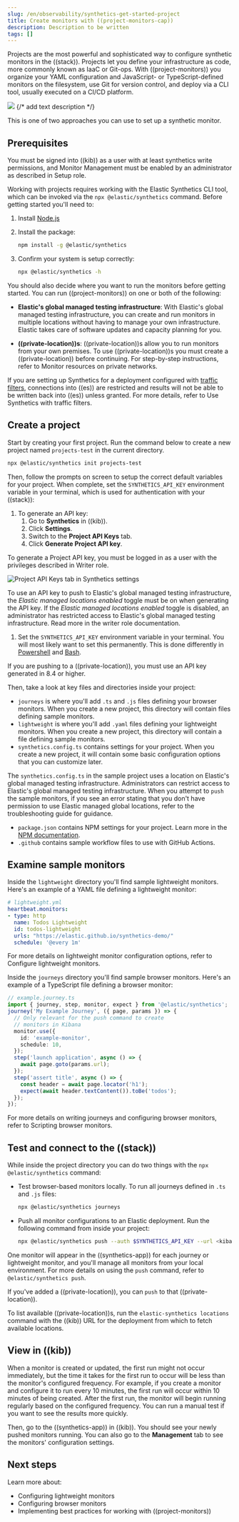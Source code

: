 ```yaml
---
slug: /en/observability/synthetics-get-started-project
title: Create monitors with ((project-monitors-cap))
description: Description to be written
tags: []
---
```


<div id="synthetics-get-started-project"></div>

Projects are the most powerful and sophisticated way to configure synthetic monitors in the ((stack)). Projects let you define your infrastructure as code, more commonly known as IaaC or Git-ops. With ((project-monitors)) you organize your YAML configuration and JavaScript- or TypeScript-defined monitors on the filesystem, use Git for version control, and deploy via a CLI tool, usually executed on a CI/CD platform.

![](images/synthetics-get-started-projects.png)
{/* add text description */}

This is one of <DocLink slug="/en/observability/synthetics-get-started">two approaches</DocLink> you can use to set up a synthetic monitor.

<div id="prerequisites"></div>

## Prerequisites

You must be signed into ((kib)) as a user with at least <DocLink slug="/en/observability/synthetics-role-write">synthetics write permissions</DocLink>,
and Monitor Management must be enabled by an administrator as described in <DocLink slug="/en/observability/synthetics-role-setup">Setup role</DocLink>.

Working with projects requires working with the Elastic Synthetics CLI tool, which
can be invoked via the `npx @elastic/synthetics` command. Before getting started
you'll need to:

1. Install [Node.js](https://nodejs.dev/en/)
1. Install the package:

    ```sh
    npm install -g @elastic/synthetics
    ```

1. Confirm your system is setup correctly:

    ```sh
    npx @elastic/synthetics -h
    ```

You should also decide where you want to run the monitors before getting started.
You can run ((project-monitors)) on one or both of the following:

* **Elastic's global managed testing infrastructure**:
    With Elastic's global managed testing infrastructure, you can create and run monitors in multiple
    locations without having to manage your own infrastructure.
    Elastic takes care of software updates and capacity planning for you.

* **((private-location))s**: ((private-location))s allow you to run monitors from your own premises.
    To use ((private-location))s you must create a ((private-location)) before continuing.
    For step-by-step instructions, refer to <DocLink slug="/en/observability/synthetics-private-location">Monitor resources on private networks</DocLink>.

<DocCallOut title="Note">

If you are setting up Synthetics for a deployment configured with
[traffic filters](((cloud))/ec-traffic-filtering-deployment-configuration.html),
connections into ((es)) are restricted and results will not be able to be written
back into ((es)) unless granted.
For more details, refer to <DocLink slug="/en/observability/synthetics-traffic-filters">Use Synthetics with traffic filters</DocLink>.

</DocCallOut>

<div id="synthetics-get-started-project-init"></div>

## Create a project

Start by creating your first project. Run the command below to create a new
project named `projects-test` in the current directory.

```sh
npx @elastic/synthetics init projects-test
```

Then, follow the prompts on screen to setup the correct default variables for your project.
When complete, set the `SYNTHETICS_API_KEY` environment variable in your terminal, which is used
for authentication with your ((stack)):

1. To generate an API key:
    1. Go to **Synthetics** in ((kib)).
    1. Click **Settings**.
    1. Switch to the **Project API Keys** tab.
    1. Click **Generate Project API key**.

<DocCallOut title="Important" color="warning">

To generate a Project API key, you must be logged in as a user with the privileges
described in <DocLink slug="/en/observability/synthetics-role-write">Writer role</DocLink>.

</DocCallOut>

![Project API Keys tab in Synthetics settings](images/synthetics-monitor-management-api-key.png)

<DocCallOut title="Note">

To use an API key to push to Elastic's global managed testing infrastructure,
the _Elastic managed locations enabled_ toggle must be on when generating the API key.
If the _Elastic managed locations enabled_ toggle is disabled, an administrator has restricted
access to Elastic's global managed testing infrastructure.
Read more in the <DocLink slug="/en/observability/synthetics-role-write" section="to-restrict-using-elastics-global-managed-infrastructure">writer role documentation</DocLink>.

</DocCallOut>

1. Set the `SYNTHETICS_API_KEY` environment variable in your terminal.
    You will most likely want to set this permanently.
    This is done differently in [Powershell](https://learn.microsoft.com/en-us/powershell/module/microsoft.powershell.core/about/about_environment_variables?view=powershell-7.2#saving-changes-to-environment-variables) and [Bash](https://unix.stackexchange.com/a/117470).

<DocCallOut title="Note">
If you are pushing to a <DocLink slug="/en/observability/synthetics-private-location">((private-location))</DocLink>, you must use an API key generated in 8.4 or higher.
</DocCallOut>

Then, take a look at key files and directories inside your project:

* `journeys` is where you'll add `.ts` and `.js` files defining your browser monitors. When you create a new project, this directory will contain files defining sample monitors.
* `lightweight` is where you'll add `.yaml` files defining your lightweight monitors.  When you create a new project, this directory will contain a file defining sample monitors.
* `synthetics.config.ts` contains settings for your project. When you create a new project, it will contain some basic configuration options that you can customize later.

<DocCallOut title="Note">

The `synthetics.config.ts` in the sample project uses a location on Elastic's global managed testing infrastructure.
Administrators can restrict access to Elastic's global managed testing infrastructure.
When you attempt to <DocLink slug="/en/observability/synthetics-get-started-project" section="test-and-connect-to-the-((stack))">`push` the sample monitors</DocLink>,
if you see an error stating that you don't have permission to use Elastic managed global locations,
refer to the <DocLink slug="/en/observability/synthetics-troubleshooting" section="no-locations-are-available">troubleshooting guide</DocLink> for guidance.

</DocCallOut>

* `package.json` contains NPM settings for your project. Learn more in the [NPM documentation](https://docs.npmjs.com/about-packages-and-modules).
* `.github` contains sample workflow files to use with GitHub Actions.

<div id="examine_sample_monitors"></div>

## Examine sample monitors

Inside the `lightweight` directory you'll find sample lightweight monitors.
Here's an example of a YAML file defining a lightweight monitor:

```yml
# lightweight.yml
heartbeat.monitors:
- type: http
  name: Todos Lightweight
  id: todos-lightweight
  urls: "https://elastic.github.io/synthetics-demo/"
  schedule: '@every 1m'
```

For more details on lightweight monitor configuration options,
refer to <DocLink slug="/en/observability/synthetics-lightweight">Configure lightweight monitors</DocLink>.

Inside the `journeys` directory you'll find sample browser monitors.
Here's an example of a TypeScript file defining a browser monitor:

```ts
// example.journey.ts
import { journey, step, monitor, expect } from '@elastic/synthetics';
journey('My Example Journey', ({ page, params }) => {
  // Only relevant for the push command to create
  // monitors in Kibana
  monitor.use({
    id: 'example-monitor',
    schedule: 10,
  });
  step('launch application', async () => {
    await page.goto(params.url);
  });
  step('assert title', async () => {
    const header = await page.locator('h1');
    expect(await header.textContent()).toBe('todos');
  });
});
```

For more details on writing journeys and configuring browser monitors,
refer to <DocLink slug="/en/observability/synthetics-journeys">Scripting browser monitors</DocLink>.

<div id="synthetics-get-started-project-push"></div>

## Test and connect to the ((stack))

While inside the project directory you can do two things with the `npx @elastic/synthetics` command:

* Test browser-based monitors locally. To run all journeys defined in `.ts` and `.js` files:

    ```sh
    npx @elastic/synthetics journeys
    ```

* Push all monitor configurations to an Elastic deployment. Run the following command from inside your project:

    ```sh
    npx @elastic/synthetics push --auth $SYNTHETICS_API_KEY --url <kibana-url>
    ```

One monitor will appear in the ((synthetics-app)) for each journey or
lightweight monitor, and you'll manage all monitors from your local environment.
For more details on using the `push` command, refer to <DocLink slug="/en/observability/synthetics-command-reference" section="elasticsynthetics-push">`@elastic/synthetics push`</DocLink>.

<DocCallOut title="Note">

If you've <DocLink slug="/en/observability/synthetics-private-location">added a ((private-location))</DocLink>,
you can `push` to that ((private-location)).

To list available ((private-location))s,
run the <DocLink slug="/en/observability/synthetics-command-reference" section="elasticsynthetics-locations">`elastic-synthetics locations` command</DocLink>
with the ((kib)) URL for the deployment from which to fetch available locations.

</DocCallOut>

<div id="view_in_((kib))"></div>

## View in ((kib))

<DocCallOut title="Note">

When a monitor is created or updated, the first run might not occur immediately, but the time it takes for the first run to occur will be less than the monitor's configured frequency. For example, if you create a monitor and configure it to run every 10 minutes, the first run will occur within 10 minutes of being created. After the first run, the monitor will begin running regularly based on the configured frequency. You can run a manual test if you want to see the results more quickly.

</DocCallOut>

Then, go to the ((synthetics-app)) in ((kib)). You should see your newly pushed monitors running.
You can also go to the **Management** tab to see the monitors' configuration settings.

<div id="next_steps"></div>

## Next steps

Learn more about:

* <DocLink slug="/en/observability/synthetics-lightweight">Configuring lightweight monitors</DocLink>
* <DocLink slug="/en/observability/synthetics-create-test">Configuring browser monitors</DocLink>
* <DocLink slug="/en/observability/synthetics-manage-monitors" section="implement-best-practices-for-projects">Implementing best practices for working with ((project-monitors))</DocLink>

